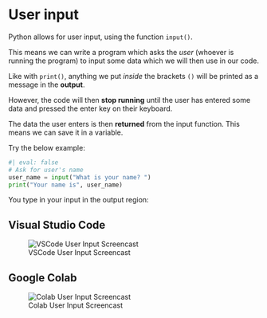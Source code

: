 # User input 

Python allows for user input, using the function ```input()```.

This means we can write a program which asks the _user_ (whoever is running the program) to input some data which we will then use in our code. 

Like with ```print()```, anything we put _inside_ the brackets  ```()``` will be printed as a message in the **output**.   

However, the code will then **stop running** until the user has entered some data and pressed the enter key on their keyboard.   

The data the user enters is then **returned** from the input function. This means we can save it in a variable. 

Try the below example: 

```python
#| eval: false
# Ask for user's name 
user_name = input("What is your name? ")
print("Your name is", user_name)
```

You type in your input in the output region: 

::: {.panel-tabset}

## Visual Studio Code
![VSCode User Input Screencast](/GIFs/Userinput.gif)

## Google Colab
![Colab User Input Screencast](/GIFs/Userinput_Colab.gif)

:::